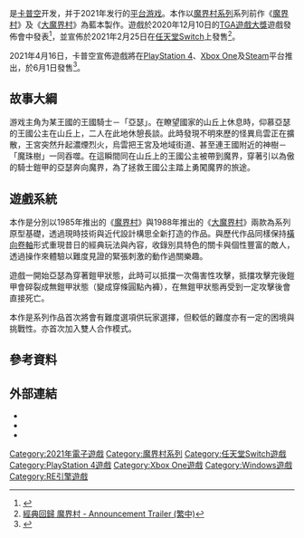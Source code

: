 {{NoteTA
| G1 = Games
}}
{{Infobox VG
|title = 經典回歸 魔界村
|japanese = 帰ってきた 魔界村
|english = Ghosts 'n Goblins Resurrection
|image = 魔界村經典回歸.jpg
|caption = 日本版遊戲封面
|developer = [[卡普空|卡普空]]
|publisher = 卡普空
|director = [[藤原得郎|藤原得郎]]
|producer = 竹內潤<br/>平林良章
|designer = 
|programmer = 堀康隆
|artist = 村田宇一郎
|composer = 長谷川憲人<br/>甲田雅人<br/>樋田龍太
|engine = [[RE引擎|RE引擎]]
|released =  '''任天堂Switch'''{{Vgrelease|WW|2021年2月25日}}'''Windows、PlayStation 4、Xbox One'''{{Vgrelease|WW|2021年6月1日}}
|genre = [[平台遊戲|平台]]、[[動作遊戲|動作]]
|series = [[魔界村系列|魔界村系列]]
|modes = [[單人遊戲|單人遊戲]]
|platforms = [[任天堂Switch|任天堂Switch]]、[[PlayStation_4|PlayStation 4]]、[[Xbox_One|Xbox One]]、[[Microsoft_Windows|Microsoft Windows]]
}}

{{Vgname|經典回歸 魔界村|ja=帰ってきた 魔界村|en=Ghosts 'n Goblins Resurrection}}是[[卡普空|卡普空]]开发，并于2021年发行的[[平台游戏|平台游戏]]。本作以[[魔界村系列|魔界村系列]]系列前作《[[魔界村|魔界村]]》及《[[大魔界村|大魔界村]]》為藍本製作。遊戲於2020年12月10日的[[遊戲大獎|TGA遊戲大獎]]遊戲發佈會中發表<ref>{{Cite web |url=https://www.youtube.com/watch?v=FVbkeR5IFxc |title=Ghosts 'n Goblins: Resurrection - Reveal Trailer Game Awards 2020 |access-date=2021-02-10 |archive-date=2021-01-29 |archive-url=https://web.archive.org/web/20210129002850/https://www.youtube.com/watch?v=FVbkeR5IFxc |dead-url=no }}</ref>，並宣佈於2021年2月25日在[[任天堂Switch|任天堂Switch]]上發售<ref>[https://www.youtube.com/watch?v=IO8XIE0t1xk 經典回歸 魔界村 - Announcement Trailer (繁中)]</ref>。

2021年4月16日，卡普空宣佈遊戲將在[[PlayStation_4|PlayStation 4]]、[[Xbox_One|Xbox One]]及[[Steam|Steam]]平台推出，於6月1日發售<ref>{{cite news|last=Romano|first=Sal|url=https://www.gematsu.com/2021/04/ghosts-n-goblins-resurrection-coming-to-ps4-xbox-one-and-pc|title=Ghosts ‘n Goblins Resurrection coming to PS4, Xbox One, and PC|date=April 15, 2021|work=Gematsu|access-date=April 15, 2021|archive-date=2021-04-27|archive-url=https://web.archive.org/web/20210427020446/https://www.gematsu.com/2021/04/ghosts-n-goblins-resurrection-coming-to-ps4-xbox-one-and-pc|dead-url=no}}</ref>。

== 故事大綱 ==
游戏主角为某王國的王國騎士－「亞瑟」。在瞭望國家的山丘上休息時，仰慕亞瑟的王國公主在山丘上，二人在此地休憩長談。此時發現不明來歷的怪異烏雲正在擴散，王宮突然升起濃煙烈火，烏雲把王宮及地域街道、甚至連王國附近的神樹－「魔珠樹」一同吞噬。在這瞬間同在山丘上的王國公主被帶到魔界，穿著引以為傲的騎士鎧甲的亞瑟奔向魔界，為了拯救王國公主踏上勇闖魔界的旅途。

== 遊戲系統 ==
本作是分別以1985年推出的《[[魔界村|魔界村]]》與1988年推出的《[[大魔界村|大魔界村]]》兩款為系列原型基礎，透過現時技術與近代設計構思全新打造的作品。與歷代作品同樣保持[[横向卷轴游戏|橫向卷軸]]形式重現昔日的經典玩法與內容，收錄別具特色的關卡與個性豐富的敵人，透過操作來體驗以難度見證的緊張刺激的動作過關樂趣。

遊戲一開始亞瑟為穿著鎧甲狀態，此時可以抵擋一次傷害性攻擊，抵擋攻擊完後鎧甲會碎裂成無鎧甲狀態（變成穿條圓點內褲），在無鎧甲狀態再受到一定攻擊後會直接死亡。

本作是系列作品首次將會有難度選項供玩家選擇，但較低的難度亦有一定的困境與挑戰性。亦首次加入雙人合作模式。

==參考資料==
{{reflist}}

==外部連結==
*{{ja}}{{Official|https://www.capcom.co.jp/makaimura/return/}}
*{{en}}{{Official|https://www.ghostsn-goblins.com/resurrection/uk/}}
*{{zh}}{{Official|https://www.ghostsn-goblins.com/resurrection/hk/}}

{{魔界村系列}}

{{DEFAULTSORT:Makaimura}}
[[Category:2021年電子遊戲|Category:2021年電子遊戲]]
[[Category:魔界村系列|Category:魔界村系列]]
[[Category:任天堂Switch遊戲|Category:任天堂Switch遊戲]]
[[Category:PlayStation_4遊戲|Category:PlayStation 4遊戲]]
[[Category:Xbox_One遊戲|Category:Xbox One遊戲]]
[[Category:Windows遊戲|Category:Windows遊戲]]
[[Category:RE引擎遊戲|Category:RE引擎遊戲]]